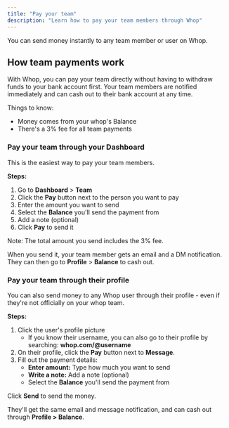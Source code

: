 ```yaml
---
title: "Pay your team"
description: "Learn how to pay your team members through Whop"
---
```


You can send money instantly to any team member or user on Whop.

## How team payments work

With Whop, you can pay your team directly without having to withdraw funds to your bank account first. Your team members are notified immediately and can cash out to their bank account at any time.

Things to know:

- Money comes from your whop's Balance
- There's a 3% fee for all team payments

### Pay your team through your Dashboard

This is the easiest way to pay your team members.

**Steps:**

1. Go to **Dashboard** \> **Team**
2. Click the **Pay** button next to the person you want to pay
3. Enter the amount you want to send
4. Select the **Balance** you'll send the payment from
5. Add a note (optional)
6. Click **Pay** to send it

<Info>
  Note: The total amount you send includes the 3% fee.
</Info>

When you send it, your team member gets an email and a DM notification. They can then go to **Profile** \> **Balance** to cash out.

### Pay your team through their profile

You can also send money to any Whop user through their profile - even if they're not officially on your whop team.

**Steps:**

1. Click the user's profile picture
   - If you know their username, you can also go to their profile by searching: **whop.com/@username** 
2. On their profile, click the **Pay** button next to **Message**.
3. Fill out the payment details:
   - **Enter amount:** Type how much you want to send
   - **Write a note:** Add a note (optional)
   - Select the **Balance** you'll send the payment from

Click **Send** to send the money.

They'll get the same email and message notification, and can cash out through **Profile \> Balance**.